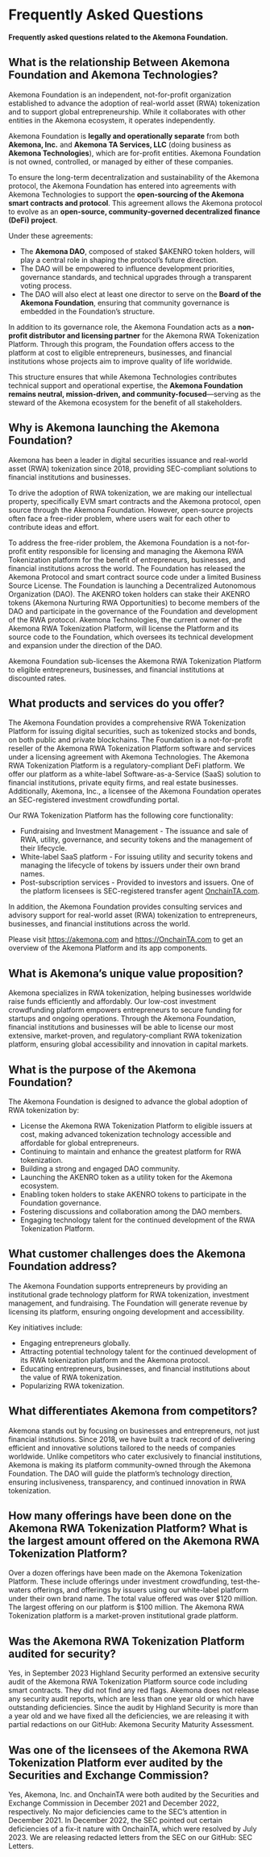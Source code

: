# Frequently Asked Questions

**Frequently asked questions related to the Akemona Foundation.**

## What is the relationship Between Akemona Foundation and Akemona Technologies?

Akemona Foundation is an independent, not-for-profit organization established to advance the adoption of real-world asset (RWA) tokenization and to support global entrepreneurship. While it collaborates with other entities in the Akemona ecosystem, it operates independently.

Akemona Foundation is **legally and operationally separate** from both **Akemona, Inc.** and **Akemona TA Services, LLC** (doing business as **Akemona Technologies**), which are for-profit entities. Akemona Foundation is not owned, controlled, or managed by either of these companies.

To ensure the long-term decentralization and sustainability of the Akemona protocol, the Akemona Foundation has entered into agreements with Akemona Technologies to support the **open-sourcing of the Akemona smart contracts and protocol**. This agreement allows the Akemona protocol to evolve as an **open-source, community-governed decentralized finance (DeFi) project**.

Under these agreements:

* The **Akemona DAO**, composed of staked \$AKENRO token holders, will play a central role in shaping the protocol’s future direction.
* The DAO will be empowered to influence development priorities, governance standards, and technical upgrades through a transparent voting process.
* The DAO will also elect at least one director to serve on the **Board of the Akemona Foundation**, ensuring that community governance is embedded in the Foundation’s structure.

In addition to its governance role, the Akemona Foundation acts as a **non-profit distributor and licensing partner** for the Akemona RWA Tokenization Platform. Through this program, the Foundation offers access to the platform at cost to eligible entrepreneurs, businesses, and financial institutions whose projects aim to improve quality of life worldwide.

This structure ensures that while Akemona Technologies contributes technical support and operational expertise, the **Akemona Foundation remains neutral, mission-driven, and community-focused**—serving as the steward of the Akemona ecosystem for the benefit of all stakeholders.

## Why is Akemona launching the Akemona Foundation?

Akemona has been a leader in digital securities issuance and real-world asset (RWA) tokenization since 2018, providing SEC-compliant solutions to financial institutions and businesses.

To drive the adoption of RWA tokenization, we are making our intellectual property, specifically EVM smart contracts and the Akemona protocol, open source through the Akemona Foundation. However, open-source projects often face a free-rider problem, where users wait for each other to contribute ideas and effort.

To address the free-rider problem, the Akemona Foundation is a not-for-profit entity responsible for licensing and managing the Akemona RWA Tokenization platform for the benefit of entrepreneurs, businesses, and financial institutions across the world. The Foundation has released the Akemona Protocol and smart contract source code under a limited Business Source License. The Foundation is launching a Decentralized Autonomous Organization (DAO). The AKENRO token holders can stake their AKENRO tokens (Akemona Nurturing RWA Opportunities) to become members of the DAO and participate in the governance of the Foundation and development of the RWA protocol. Akemona Technologies, the current owner of the Akemona RWA Tokenization Platform, will license the Platform and its source code to the Foundation, which oversees its technical development and expansion under the direction of the DAO.

Akemona Foundation sub-licenses the Akemona RWA Tokenization Platform to eligible entrepreneurs, businesses, and financial institutions at discounted rates.

## What products and services do you offer?

The Akemona Foundation provides a comprehensive RWA Tokenization Platform for issuing digital securities, such as tokenized stocks and bonds, on both public and private blockchains. The Foundation is a not-for-profit reseller of the Akemona RWA Tokenization Platform software and services under a licensing agreement with Akemona Technologies. The Akemona RWA Tokenization Platform is a regulatory-compliant DeFi platform. We offer our platform as a white-label Software-as-a-Service (SaaS) solution to financial institutions, private equity firms, and real estate businesses. Additionally, Akemona, Inc., a licensee of the Akemona Foundation operates an SEC-registered investment crowdfunding portal.

Our RWA Tokenization Platform has the following core functionality:

- Fundraising and Investment Management - The issuance and sale of RWA, utility, governance, and security tokens and the management of their lifecycle.
- White-label SaaS platform - For issuing utility and security tokens and managing the lifecycle of tokens by issuers under their own brand names.
- Post-subscription services - Provided to investors and issuers. One of the platform licensees is SEC-registered transfer agent [OnchainTA.com](https://OnchainTA.com).

In addition, the Akemona Foundation provides consulting services and advisory support for real-world asset (RWA) tokenization to entrepreneurs, businesses, and financial institutions across the world.

Please visit https://akemona.com and https://OnchainTA.com to get an overview of the Akemona Platform and its app components.

## What is Akemona’s unique value proposition?

Akemona specializes in RWA tokenization, helping businesses worldwide raise funds efficiently and affordably. Our low-cost investment crowdfunding platform empowers entrepreneurs to secure funding for startups and ongoing operations. Through the Akemona Foundation, financial institutions and businesses will be able to license our most extensive, market-proven, and regulatory-compliant RWA tokenization platform, ensuring global accessibility and innovation in capital markets.

## What is the purpose of the Akemona Foundation?

The Akemona Foundation is designed to advance the global adoption of RWA tokenization by:

- License the Akemona RWA Tokenization Platform to eligible issuers at cost, making advanced tokenization technology accessible and affordable for global entrepreneurs.
- Continuing to maintain and enhance the greatest platform for RWA tokenization.
- Building a strong and engaged DAO community.
- Launching the AKENRO token as a utility token for the Akemona ecosystem.
- Enabling token holders to stake AKENRO tokens to participate in the Foundation governance.
- Fostering discussions and collaboration among the DAO members.
- Engaging technology talent for the continued development of the RWA Tokenization Platform.

## What customer challenges does the Akemona Foundation address?

The Akemona Foundation supports entrepreneurs by providing an institutional grade technology platform for RWA tokenization, investment management, and fundraising. The Foundation will generate revenue by licensing its platform, ensuring ongoing development and accessibility.

Key initiatives include:

- Engaging entrepreneurs globally.
- Attracting potential technology talent for the continued development of its RWA tokenization platform and the Akemona protocol.
- Educating entrepreneurs, businesses, and financial institutions about the value of RWA tokenization.
- Popularizing RWA tokenization.

## What differentiates Akemona from competitors?

Akemona stands out by focusing on businesses and entrepreneurs, not just financial institutions. Since 2018, we have built a track record of delivering efficient and innovative solutions tailored to the needs of companies worldwide. Unlike competitors who cater exclusively to financial institutions, Akemona is making its platform community-owned through the Akemona Foundation. The DAO will guide the platform’s technology direction, ensuring inclusiveness, transparency, and continued innovation in RWA tokenization.

## How many offerings have been done on the Akemona RWA Tokenization Platform? What is the largest amount offered on the Akemona RWA Tokenization Platform?

Over a dozen offerings have been made on the Akemona Tokenization Platform. These include offerings under investment crowdfunding, test-the-waters offerings, and offerings by issuers using our white-label platform under their own brand name. The total value offered was over $120 million. The largest offering on our platform is $100 million. The Akemona RWA Tokenization platform is a market-proven institutional grade platform.

## Was the Akemona RWA Tokenization Platform audited for security?

Yes, in September 2023 Highland Security performed an extensive security audit of the Akemona RWA Tokenization Platform source code including smart contracts. They did not find any red flags. Akemona does not release any security audit reports, which are less than one year old or which have outstanding deficiencies. Since the audit by Highland Security is more than a year old and we have fixed all the deficiencies, we are releasing it with partial redactions on our GitHub: Akemona Security Maturity Assessment.

## Was one of the licensees of the Akemona RWA Tokenization Platform ever audited by the Securities and Exchange Commission?

Yes, Akemona, Inc. and OnchainTA were both audited by the Securities and Exchange Commission in December 2021 and December 2022, respectively. No major deficiencies came to the SEC’s attention in December 2021. In December 2022, the SEC pointed out certain deficiencies of a fix-it nature with OnchainTA, which were resolved by July 2023. We are releasing redacted letters from the SEC on our GitHub: SEC Letters.
